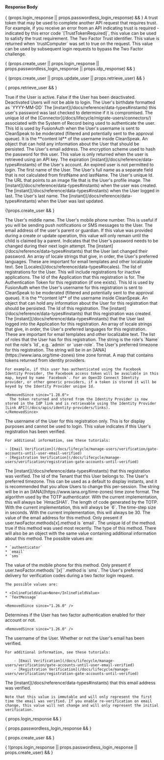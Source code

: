 
#### Response Body

<APIBlock>
  { (props.login_response || props.passwordless_login_response) &&
    <UserLoginFieldsResponse/>
  }

  <APIField name="trustToken" type="String" since="1.33.0" renderif={!!props.two_factor_login_response}>
    A trust token that may be used to complete another API request that requires trust. For example, if you receive an error from an API indicating trust is required - indicated by this error code `[TrustTokenRequired]`, this value can be used to satisfy the trust requirement.
  </APIField>
  <APIField name="twoFactorTrustId" type="String" renderif={!!props.two_factor_login_response}>
    The Two Factor Trust identifier. This value is returned when `trustComputer` was set to <InlineFieldValue>true</InlineFieldValue> on the request. This value can be used by
    subsequent login requests to bypass the Two Factor challenge.
  </APIField>

  { (props.create_user || props.login_response || props.passwordless_login_response || props.idp_response) &&
    <UserTokenFieldsResponse/>
  }

  { (props.create_user || props.update_user || props.retrieve_user) &&
    <EmailVerificationIdsFieldsResponse />
  }

  { props.retrieve_user &&
    <RegistrationVerificationIdsFieldsResponse />
  }

  <APIField name="user.active" type="Boolean">
    True if the User is active. False if the User has been deactivated. Deactivated Users will not be able to login.
  </APIField>
  <APIField name="user.birthDate" type="String">
    The User's birthdate formatted as `YYYY-MM-DD`
  </APIField>
  <APIField name="user.breachedPasswordLastCheckedInstant" type="Long">
    The [instant](/docs/reference/data-types#instants) this user's password was last checked to determine if it is compromised.
  </APIField>
  <APIField name="user.connectorId" type="UUID" since="1.18.0">
    The unique Id of the [Connector](/docs/lifecycle/migrate-users/connectors/) associated with the System of Record being used to authenticate the user.
  </APIField>
  <APIField name="user.cleanSpeakId" type="UUID">
    This Id is used by FusionAuth when the User's username is sent to CleanSpeak to be moderated (filtered and potentially sent to the approval queue). It is the **content Id** of the username inside CleanSpeak.
  </APIField>
  <APIField name="user.data" type="Object">
    An object that can hold any information about the User that should be persisted.
  </APIField>

  <UserDataEmailFieldResponse />

  <APIField name="user.email" type="String">
    The User's email address.
  </APIField>
  <APIField name="user.encryptionScheme" type="String" since="1.20.1" renderif={!!props.retrieve_user}>
    The encryption scheme used to hash the password for this user. This value is only returned when the user is retrieved using an API key.
  </APIField>
  <APIField name="user.expiry" type="Long">
    The expiration [instant](/docs/reference/data-types#instants) of the User's account. An expired user is not permitted to login.
  </APIField>
  <APIField name="user.firstName" type="String">
    The first name of the User.
  </APIField>
  <APIField name="user.fullName" type="String">
    The User's full name as a separate field that is not calculated from <InlineField>firstName</InlineField> and <InlineField>lastName</InlineField>.
  </APIField>
  <APIField name="user.id" type="UUID">
    The User's unique Id.
  </APIField>
  <APIField name="user.imageUrl" type="String">
    The URL that points to an image file that is the User's profile image.
  </APIField>
  <APIField name="user.insertInstant" type="Long">
    The [instant](/docs/reference/data-types#instants) when the user was created.
  </APIField>
  <APIField name="user.lastLoginInstant" type="Long">
    The [instant](/docs/reference/data-types#instants) when the User logged in last.
  </APIField>
  <APIField name="user.lastName" type="String">
    The User's last name.
  </APIField>
  <APIField name="user.lastUpdateInstant" type="Long">
    The [instant](/docs/reference/data-types#instants) when the User was last updated.
  </APIField>

  {!props.create_user &&
    <UserMembershipFieldsResponse />
  }

  <APIField name="user.middleName" type="String">
    The User's middle name.
  </APIField>
  <APIField name="user.mobilePhone" type="String">
    The User's mobile phone number. This is useful if you will be sending push notifications or SMS messages to the User.
  </APIField>
  <APIField name="user.parentEmail" type="String" since="1.7.0">
    The email address of the user's parent or guardian. If this value was provided during a create or update operation, this value will only remain until the child is claimed by a parent.
  </APIField>
  <APIField name="user.passwordChangeRequired" type="Boolean">
    Indicates that the User's password needs to be changed during their next login attempt.
  </APIField>
  <APIField name="user.passwordLastUpdateInstant" type="Long">
    The [instant](/docs/reference/data-types#instants) that the User last changed their password.
  </APIField>
  <APIField name="user.preferredLanguages" type="Array<String>">
    An array of locale strings that give, in order, the User's preferred languages. These are important for email templates and other localizable text. See [Locales](/docs/reference/data-types#locales).
  </APIField>
  <APIField name="user.registrations" type="Array">
    The list of registrations for the User. This will include registrations for inactive applications.
  </APIField>
  <APIField name="user.registrations[x].applicationId" type="UUID">
    The Id of the Application that this registration is for.
  </APIField>
  <APIField name="user.registrations[x].authenticationToken" type="String">
    The Authentication Token for this registration (if one exists).
  </APIField>
  <APIField name="user.registrations[x].cleanSpeakId" type="UUID">
    This Id is used by FusionAuth when the User's username for this registration is sent to CleanSpeak to be moderated (filtered and potentially sent to the approval queue). It is the **content Id** of the username inside CleanSpeak.
  </APIField>
  <APIField name="user.registrations[x].data" type="Object">
    An object that can hold any information about the User for this registration that should be persisted.
  </APIField>
  <APIField name="user.registrations[x].id" type="UUID">
    The Id of this registration.
  </APIField>
  <APIField name="user.registrations[x].insertInstant" type="Long">
    The [instant](/docs/reference/data-types#instants) that this registration was created.
  </APIField>
  <APIField name="user.registrations[x].lastLoginInstant" type="Long">
    The [instant](/docs/reference/data-types#instants) that the User last logged into the Application for this registration.
  </APIField>
  <APIField name="user.registrations[x].preferredLanguages" type="Array<String>">
    An array of locale strings that give, in order, the User's preferred languages for this registration. These are important for email templates and other localizable text.
  </APIField>
  <APIField name="user.registrations[x].roles" type="Array<String>">
    The list of roles that the User has for this registration. The string is the role's `Name` not the role's `Id`, e.g. `admin` or `user-role`.
  </APIField>
  <APIField name="user.registrations[x].timezone" type="String">
    The User's preferred timezone for this registration. The string will be in an [IANA](https://www.iana.org/time-zones) time zone format.
  </APIField>
  <APIField name="user.registrations[x].tokens" type="Map<String,String" deprecated>
    A map that contains tokens returned from identity providers.

    For example, if this user has authenticated using the Facebook Identity Provider, the Facebook access token will be available in this map, keyed by name `Facebook`. For an OpenID Connect Identity provider, or other generic providers, if a token is stored it will be keyed by the Identity Provider unique Id.

    <RemovedSince since="1.28.0">
      The token returned and stored from the Identity Provider is now stored in the IdP link and is retrievable using the Identity Provider [Link API](/docs/apis/identity-providers/links).
    </RemovedSince>
  </APIField>
  <APIField name="user.registrations[x].username" type="String">
    The username of the User for this registration only. This is for display purposes and cannot be used to login.
  </APIField>
  <APIField name="user.registrations[x].usernameStatus" type="String">
    <ModerationStatusResponse />
  </APIField>
  <APIField name="user.registrations[x].verified" type="Boolean">
    This value indicates if this User's registration has been verified.

    For additional information, see these tutorials:

    - [Email Verification](/docs/lifecycle/manage-users/verification/gate-accounts-until-user-email-verified)
    - [Registration Verification](/docs/lifecycle/manage-users/verification/registration-gate-accounts-until-verified)
  </APIField>
  <APIField name="user.registrations[x].verifiedInstant" type="Long" since="1.48.0">
    The [instant](/docs/reference/data-types#instants) that this registration was verified.
  </APIField>
  <APIField name="user.tenantId" type="UUID">
    The Id of the Tenant that this User belongs to.
  </APIField>
  <APIField name="user.timezone" type="String">
    The User's preferred timezone. This can be used as a default to display instants, and it is recommended that you allow Users to change this per-session. The string will be in an [IANA](https://www.iana.org/time-zones) time zone format.
  </APIField>
  <APIField name="user.twoFactor.methods[x].authenticator.algorithm" type="String">
    The algorithm used by the TOTP authenticator. With the current implementation, this will always be `HmacSHA1`.
  </APIField>
  <APIField name="user.twoFactor.methods[x].authenticator.codeLength" type="Integer">
    The length of code generated by the TOTP. With the current implementation, this will always be `6`.
  </APIField>
  <APIField name="user.twoFactor.methods[x].authenticator.timeStep" type="Integer">
    The time-step size in seconds. With the current implementation, this will always be 30.
  </APIField>
  <APIField name="user.twoFactor.methods[x].email" type="String">
    The value of the email address for this method. Only present if <InlineField>user.twoFactor.methods[x].method</InlineField> is `email`.
  </APIField>
  <APIField name="user.twoFactor.methods[x].id" type="String">
    The unique Id of the method.
  </APIField>
  <APIField name="user.twoFactor.methods[x].lastUsed" type="Boolean">
    <InlineFieldValue>true</InlineFieldValue> if this method was used most recently.
  </APIField>
  <APIField name="user.twoFactor.methods[x].method" type="String">
    The type of this method. There will also be an object with the same value containing additional information about this method.  The possible values are:

    * `authenticator`
    * `email`
    * `sms`
  </APIField>
  <APIField name="user.twoFactor.methods[x].mobilePhone" type="String">
    The value of the mobile phone for this method. Only present if <InlineField>user.twoFactor.methods``[x]``.method</InlineField> is `sms`.
  </APIField>
  <APIField name="user.twoFactorDelivery" type="String" deprecated>
    The User's preferred delivery for verification codes during a two factor login request.

    The possible values are:

    * <InlineFieldValue>None</InlineFieldValue>
    * `TextMessage`

    <RemovedSince since="1.26.0" />
  </APIField>
  <APIField name="user.twoFactorEnabled" type="Boolean" deprecated>
    Determines if the User has two factor authentication enabled for their account or not.

    <RemovedSince since="1.26.0" />
  </APIField>
  <APIField name="user.username" type="String">
    The username of the User.
  </APIField>
  <APIField name="user.usernameStatus" type="String">
    <ModerationStatusResponse />
  </APIField>
  <APIField name="user.verified" type="Boolean">
    Whether or not the User's email has been verified.

    For additional information, see these tutorials:

        - [Email Verification](/docs/lifecycle/manage-users/verification/gate-accounts-until-user-email-verified)
        - [Registration Verification](/docs/lifecycle/manage-users/verification/registration-gate-accounts-until-verified)
  </APIField>
  <APIField name="user.verifiedInstant" type="Long" since="1.48.0">
    The [instant](/docs/reference/data-types#instants) that this email address was verified.

    Note that this value is immutable and will only represent the first time the email was verified. If you enable re-verification on email change, this value will not change and will only represent the initial verification.
  </APIField>
</APIBlock>


{ props.login_response && <JSON title="Example Response JSON" src="users/login-response.json" /> }

{ props.passwordless_login_response && <JSON title="Example Response JSON" src="users/passwordless-login-response.json" /> }

{ props.create_user && <JSON title="Example Response JSON" src="users/create-response.json" /> }

{ !(props.login_response || props.passwordless_login_response || props.create_user) && <JSON title="Example Response JSON" src="users/response.json" /> }

